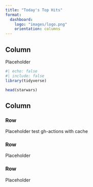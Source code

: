 ```yaml
---
title: "Today's Top Hits"
format:
  dashboard:
    logo: "images/logo.png"
    orientation: columns
---
```


## Column {width="35%"}

Placeholder

```r
#| echo: false
#| include: false
library(tidyverse)
```

```r
head(starwars)
```

## Column {width="65%"}

### Row {height="10%"}

Placeholder test gh-actions with cache

### Row {height="70%"}

Placeholder

### Row {height="20%"}

Placeholder